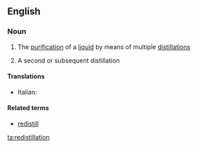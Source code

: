 ==English==

===Noun===
{{en-noun|-|s}}

# {{uncountable}} The [[purification]] of a [[liquid]] by means of multiple [[distillation]]s
# {{countable}} A second or subsequent distillation

====Translations====
{{trans-top}}
* Italian: {{t-|it|ridistillazione|f}}
{{trans-mid}}
{{trans-bottom}}

====Related terms====
* [[redistill]]

[[ta:redistillation]]